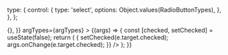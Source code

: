 
<Meta title="Components/RadioButton" component={RadioButton} />

  type: {
    control: {
      type: 'select',
      options: Object.values(RadioButtonTypes),
    },
  },
};

<Canvas>
  <Story
    name="Default"
    args={{
      id: '123',
      name: 'my-radiobutton',
      disabled: false,
      type: RadioButtonTypes.SWITCH,
      onChange: () => {},
    }}
    argTypes={argTypes}
  >
    {(args) => {
      const [checked, setChecked] = useState(false);
      return (
        <RadioButton
          {...args}
          checked={checked}
          onChange={(e) => {
            setChecked(e.target.checked);
            args.onChange(e.target.checked);
          }}
        />
      );
    }}
  </Story>
</Canvas>

<ArgsTable story="Default" />
